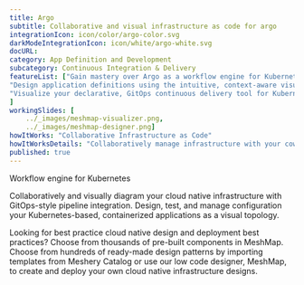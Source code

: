 ---title: Argo  subtitle: Collaborative and visual infrastructure as code for argointegrationIcon: icon/color/argo-color.svgdarkModeIntegrationIcon: icon/white/argo-white.svgdocURL: category: App Definition and Developmentsubcategory: Continuous Integration & DeliveryfeatureList: ["Gain mastery over Argo as a workflow engine for Kubernetes","Design application definitions using the intuitive, context-aware visual designer, MeshMap.","Visualize your declarative, GitOps continuous delivery tool for Kubernetes."]workingSlides: [    ../_images/meshmap-visualizer.png,    ../_images/meshmap-designer.png]howItWorks: "Collaborative Infrastructure as Code"howItWorksDetails: "Collaboratively manage infrastructure with your coworkers synchronously sharing the same designs."published: true---<p>    Workflow engine for Kubernetes</p><p>    Collaboratively and visually diagram your cloud native infrastructure with GitOps-style pipeline integration. Design, test, and manage configuration your Kubernetes-based, containerized applications as a visual topology.</p><p>    Looking for best practice cloud native design and deployment best practices? Choose from thousands of pre-built components in MeshMap. Choose from hundreds of ready-made design patterns by importing templates from Meshery Catalog or use our low code designer, MeshMap, to create and deploy your own cloud native infrastructure designs.</p>